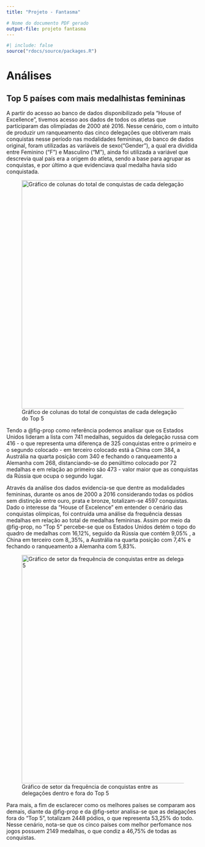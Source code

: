 ```yaml
---
title: "Projeto - Fantasma"

# Nome do documento PDF gerado
output-file: projeto fantasma
---
```


```r
#| include: false
source("rdocs/source/packages.R")

```

# Análises

## Top 5 países com mais medalhistas femininas

A partir do acesso ao banco de dados disponibilizado pela "House of Excellence", tivemos acesso aos dados de todos os atletas que participaram das olimpíadas de 2000 até 2016. Nesse cenário, com o intuito de produzir um ranqueamento das cinco delegações que obtiveram mais conquistas nesse período nas modalidades femininas, do banco de dados original, foram utilizadas as variáveis de sexo("Gender"), a qual era dividida entre Feminino ("F") e Masculino ("M"), ainda foi utilizada a variável que descrevia qual país era a origem do atleta, sendo a base para agrupar as conquistas, e por último a que evidenciava qual medalha havia sido conquistada.

![Gráfico de colunas do total de conquistas de cada delegação do Top 5](rdocs/images/colunas-prop-medalha.png){#fig-prop fig-align="center" width="158mm"}

Tendo a @fig-prop como referência podemos analisar que os Estados Unidos lideram a lista com 741 medalhas, seguidos da delegação russa com 416 - o que representa uma diferença de 325 conquistas entre o primeiro e o segundo colocado - em terceiro colocado está a China com 384, a Austrália na quarta posição com 340 e fechando o ranqueamento a Alemanha com 268, distanciando-se do penúltimo colocado por 72 medalhas e em relação ao primeiro são 473 - valor maior que as conquistas da Rússia que ocupa o segundo lugar.

Através da análise dos dados evidencia-se que dentre as modalidades femininas, durante os anos de 2000 a 2016 considerando todas os pódios sem distinção entre ouro, prata e bronze, totalizam-se 4597 conquistas. Dado o interesse da "House of Excelence" em entender o cenário das conquistas olímpicas, foi contruída uma análise da frequência dessas medalhas em relação ao total de medalhas femininas. Assim por meio da @fig-prop, no "Top 5" percebe-se que os Estados Unidos detém o topo do quadro de medalhas com 16,12%, seguido da Rússia que contém 9,05% , a China em terceiro com 8,,35%, a Austrália na quarta posição com 7,4% e fechando o ranqueamento a Alemanha com 5,83%.

![Gráfico de setor da frequência de conquistas entre as delegações dentro e fora do Top 5](rdocs/images/setor_paises.png){#fig-setor fig-pos="H" fig-align="center" width="158mm"}

Para mais, a fim de esclarecer como os melhores países se comparam aos demais, diante da @fig-prop e da @fig-setor analisa-se que as delagações fora do "Top 5", totalizam 2448 pódios, o que representa 53,25% do todo. Nesse cenário, nota-se que os cinco países com melhor perfomance nos jogos possuem 2149 medalhas, o que condiz a 46,75% de todas as conquistas.
